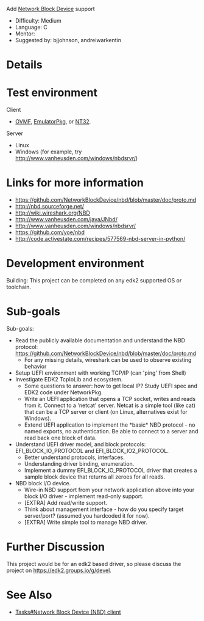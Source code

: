 Add [http://nbd.sourceforge.net/ Network Block Device] support

* Difficulty: Medium
* Language: C
* Mentor:
* Suggested by: bjjohnson, andreiwarkentin

= Details =

= Test environment =

Client
* [http://www.tianocore.org/ovmf/ OVMF], [[EmulatorPkg]], or [[NT32]].

Server
* Linux
* Windows (for example, try http://www.vanheusden.com/windows/nbdsrvr/)

= Links for more information =

* https://github.com/NetworkBlockDevice/nbd/blob/master/doc/proto.md
* http://nbd.sourceforge.net/
* http://wiki.wireshark.org/NBD
* http://www.vanheusden.com/java/JNbd/
* http://www.vanheusden.com/windows/nbdsrvr/
* https://github.com/yoe/nbd
* http://code.activestate.com/recipes/577569-nbd-server-in-python/

= Development environment =
Building: This project can be completed on any edk2 supported OS or toolchain.

= Sub-goals =
Sub-goals:
* Read the publicly available documentation and understand the NBD protocol: https://github.com/NetworkBlockDevice/nbd/blob/master/doc/proto.md
** For any missing details, wireshark can be used to observe existing behavior
* Setup UEFI environment with working TCP/IP (can 'ping' from Shell)
* Investigate EDK2 TcpIoLib and ecosystem.
** Some questions to answer: how to get local IP? Study UEFI spec and EDK2 code under NetworkPkg.
** Write an UEFI application that opens a TCP socket, writes and reads from it. Connect to a 'netcat' server. Netcat is a simple tool (like cat) that can be a TCP server or client (on Linux, alternatives exist for Windows).
** Extend UEFI application to implement the *basic* NBD protocol - no named exports, no authentication. Be able to connect to a server and read back one block of data.
* Understand UEFI driver model, and block protocols: EFI_BLOCK_IO_PROTOCOL and EFI_BLOCK_IO2_PROTOCOL.
** Better understand protocols, interfaces.
** Understanding driver binding, enumeration.
** Implement a dummy EFI_BLOCK_IO_PROTOCOL driver that creates a sample block device that returns all zeroes for all reads.
* NBD block I/O device.
** Wire-in NBD support from your network application above into your block I/O driver - implement read-only support.
** [EXTRA] Add read/write support.
** Think about management interface - how do you specify target server/port? (assumed you hardcoded it for now).
** [EXTRA] Write simple tool to manage NBD driver.

= Further Discussion =
This project would be for an edk2 based driver, so please discuss the project on [[edk2-devel|https://edk2.groups.io/g/devel]].

= See Also =
* [[Tasks#Network Block Device (NBD) client]]

<!-- [[Category:Tasks]] -->
